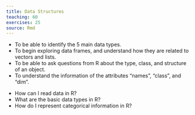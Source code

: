 ```yaml
---
title: Data Structures
teaching: 60
exercises: 25
source: Rmd
---
```


::::::::::::::::::::::::::::::::::::::: objectives

- To be able to identify the 5 main data types.
- To begin exploring data frames, and understand how they are related to vectors and lists.
- To be able to ask questions from R about the type, class, and structure of an object.
- To understand the information of the attributes "names", "class", and "dim".

::::::::::::::::::::::::::::::::::::::::::::::::::

:::::::::::::::::::::::::::::::::::::::: questions

- How can I read data in R?
- What are the basic data types in R?
- How do I represent categorical information in R?

::::::::::::::::::::::::::::::::::::::::::::::::::
